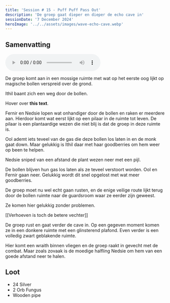 ```yaml
---
title: 'Session # 15 - Puff Puff Pass Out'
description: 'De groep gaat dieper en dieper de echo cave in'
sessionDate: '7 December 2024'
heroImage: '../../assets/images/wave-echo-cave.webp'
---
```



## Samenvatting

<audio controls>
    <source src={audio} type="audio/mpeg" />
    Your browser does not support the audio element.
</audio>

De groep komt aan in een mossige ruimte met wat op het eerste oog lijkt op magische bollen verspreid over de grond.

Ithil baant zich een weg door de bollen.

<Popper text="This is the tooltip text!" client:idle>
    Hover over <strong>this text</strong>.
</Popper>

Fernir en Nedsie lopen wat onhandiger door de bollen en raken er meerdere aan. Hierdoor komt wat eerst lijkt op een pilaar in de ruimte tot leven.
De pilaar is een plantaardige wezen die niet blij is dat de groep in deze ruimte is.

Ool ademt iets teveel van de gas die deze bollen los laten in en de monk gaat down. Maar gelukkig is Ithil daar met haar goodberries om hem weer op been te helpen.

Nedsie sniped van een afstand de plant wezen neer met een pijl.

De bollen blijven hun gas los laten als ze teveel verstoort worden. Ool en Fernir gaan neer. Gelukkig wordt dit snel opgelost met wat meer goodberries.

De groep moet nu wel echt gaan rusten, en de enige veilige route lijkt terug door de bollen ruimte naar de guardsroom waar ze eerder zijn geweest.

Ze komen hier gelukkig zonder problemen.

[[Verhoeven is toch de betere vechter]]

De groep rust en gaat verder de cave in. Op een gegeven moment komen ze in een donkere ruimte met een glinsterend plafond. Even verder is een volledig zwart geblakende ruimte.

Hier komt een wraith binnen vliegen en de groep raakt in gevecht met de combat. Maar zoals zovaak is de moedige halfling Nedsie om hem van een goede afstand neer te halen.

## Loot

-   24 Silver
-   2 Orb Fungus
-   Wooden pipe
